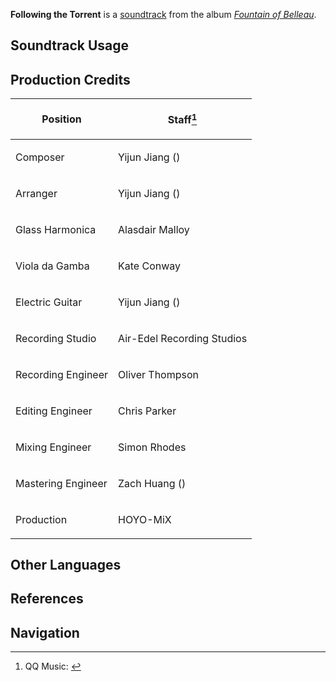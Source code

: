 {{Soundtrack Infobox
|image          = Fountain of Belleau.png
|album          = Fountain of Belleau
|disc           = 3
|number         = 71
|featured       = 
|featured2      = 
|featured3      = 
|featured_disc  = 
|featured_disc2 = 
|featured_disc3 = 
|youtube_id     = 6eJuMFs7J00
|spotify_id     = 23oJIVAWglwjwf75g0iPtV
|previous       = Oath of Many Waters
|next           = Surging Reminiscence
}}
'''Following the Torrent''' is a [[soundtrack]] from the album ''[[Fountain of Belleau]]''.

==Soundtrack Usage==
{{Soundtrack Usage
|quest    = 
|location = Fontaine//underwater
|domain   = 
|eventgameplay = Radiant Harvest//challenge VI;;Underwater Treasure Hunt (Web Event)
}}

==Production Credits==
{| class="wikitable"
! Position
! Staff<ref>QQ Music: [https://y.qq.com/n/ryqq/songDetail/003hWouP0n6x5O {{zh|悠游逐浪 Following the Torrent}}]</ref>
|-
! Composer
| Yijun Jiang ({{zh|姜以君}})
|-
! Arranger
| Yijun Jiang ({{zh|姜以君}})
|-
! Glass Harmonica
| Alasdair Malloy
|-
! Viola da Gamba
| Kate Conway
|-
! Electric Guitar
| Yijun Jiang ({{zh|姜以君}})
|-
! Recording Studio
| Air-Edel Recording Studios
|-
! Recording Engineer
| Oliver Thompson
|-
! Editing Engineer
| Chris Parker
|-
! Mixing Engineer
| Simon Rhodes
|-
! Mastering Engineer
| Zach Huang ({{zh|黄巍}})
|-
! Production
| HOYO-MiX
|}
<!--
==Videos==
<gallery>
</gallery>

==Trivia==
-->
==Other Languages==
{{Other Languages
|en      = Following the Torrent
|zhs     = 悠游逐浪
|zhs_rm  = 
|zhs_tl  = 
|ja      = 悠々と波を追う
|ja_rm   = Yuuyuu to Nami wo Ou
|ja_tl   = 
}}

==References==
{{Reflist}}

==Navigation==
{{Soundtrack Navbox|Fountain of Belleau}}